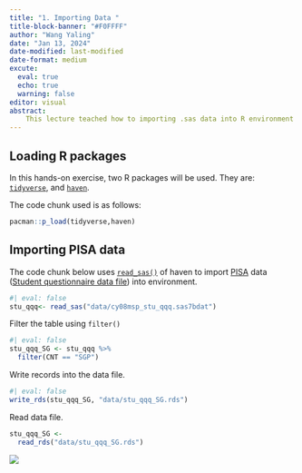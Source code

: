 ```yaml
---
title: "1. Importing Data "
title-block-banner: "#F0FFFF"
author: "Wang Yaling"
date: "Jan 13, 2024"
date-modified: last-modified
date-format: medium
excute:
  eval: true
  echo: true
  warning: false
editor: visual
abstract: 
    This lecture teached how to importing .sas data into R environment and how to filter data, by using tidyverse and haven packages.
---
```


## Loading R packages

In this hands-on exercise, two R packages will be used. They are: [`tidyverse`](http://www.tidyverse.org), and [`haven`](https://haven.tidyverse.org/reference/index.html).

The code chunk used is as follows:

```r
pacman::p_load(tidyverse,haven)
```

## Importing PISA data

The code chunk below uses [`read_sas()`](https://haven.tidyverse.org/reference/read_sas.html) of haven to import [PISA](https://www.oecd.org/pisa/data/2022database/) data ([Student questionnaire data file](https://webfs.oecd.org/pisa2022/STU_QQQ_SAS.zip)) into environment.

```r
#| eval: false
stu_qqq<- read_sas("data/cy08msp_stu_qqq.sas7bdat")

```

Filter the table using `filter()`

```r
#| eval: false
stu_qqq_SG <- stu_qqq %>%
  filter(CNT == "SGP")
```

Write records into the data file.

```r
#| eval: false
write_rds(stu_qqq_SG, "data/stu_qqq_SG.rds")
```

Read data file.

```r
stu_qqq_SG <- 
  read_rds("data/stu_qqq_SG.rds")
```

![](images/End.gif){fig-align="center"}
